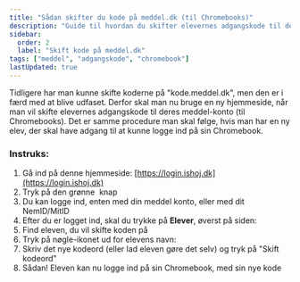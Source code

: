 ```yaml
---
title: "Sådan skifter du kode på meddel.dk (til Chromebooks)"
description: "Guide til hvordan du skifter elevernes adgangskode til deres meddel-konto, så de kan logge ind på deres Chromebooks."
sidebar:
  order: 2
  label: "Skift kode på meddel.dk"
tags: ["meddel", "adgangskode", "chromebook"]
lastUpdated: true
---
```


Tidligere har man kunne skifte koderne på "kode.meddel.dk", men den er i færd med at blive udfaset. Derfor skal man nu bruge en ny hjemmeside, når man vil skifte elevernes adgangskode til deres meddel-konto (til Chromebooks). Det er samme procedure man skal følge, hvis man har en ny elev, der skal have adgang til at kunne logge ind på sin Chromebook.

### Instruks:

1. Gå ind på denne hjemmeside: [https://login.ishoj.dk](https://login.ishoj.dk)
2. Tryk på den grønne <img src="/src/assets/images/skift-af-koder/meddel-login-button-01.png" alt="" class="inline-image" /> knap
3. Du kan logge ind, enten med din meddel konto, eller med dit NemID/MitID
4. Efter du er logget ind, skal du trykke på **Elever**, øverst på siden: <img src="/src/assets/images/skift-af-koder/meddel-students-tab-01.png" alt="" class="inline-image" />
5. Find eleven, du vil skifte koden på
6. Tryk på nøgle-ikonet ud for elevens navn: <img src="/src/assets/images/skift-af-koder/meddel-key-icon-01.png" alt="" class="inline-image" />
7. Skriv det nye kodeord (eller lad eleven gøre det selv) og tryk på "Skift kodeord"
8. Sådan! Eleven kan nu logge ind på sin Chromebook, med sin nye kode

